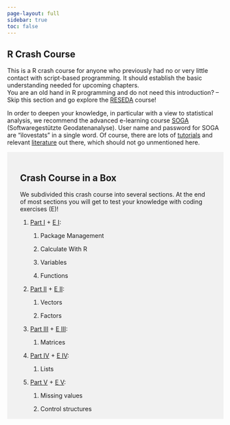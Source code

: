 ---
page-layout: full
sidebar: true
toc: false
---

::: {#main .site-main role="main"}
::: entry-header
# R Crash Course {#r-crash-course .entry-title}
:::

::: entry-content
This is a R crash course for anyone who previously had no or very little contact with script-based programming. It should establish the basic understanding needed for upcoming chapters.\
You are an old hand in R programming and do not need this introduction? -- Skip this section and go explore the [RESEDA](../RESEDA/index.qmd) course!

In order to deepen your knowledge, in particular with a view to statistical analysis, we recommend the advanced e-learning course [SOGA](https://www.geo.fu-berlin.de/en/v/soga/index.html) (Softwaregestützte Geodatenanalyse). User name and password for SOGA are "ilovestats" in a single word. Of course, there are lots of [tutorials](https://education.rstudio.com/learn/) and relevant [literature](https://cran.r-project.org/doc/manuals/R-intro.pdf) out there, which should not go unmentioned here.

::: {style="background-color: #f1f1f1;padding: 18px 30px 1px"}
# Crash Course in a Box

We subdivided this crash course into several sections. At the end of most sections you will get to test your knowledge with coding exercises (E)!

1.  [Part I](./contents/PartI.qmd) + [E I](./contents/RExcerciseI.qmd):

    1.  Package Management

    2.  Calculate With R

    3.  Variables

    4.  Functions

2.  [Part II](./contents/PartII.qmd) + [E II](./contents/RExcerciseII.qmd):

    1.  Vectors

    2.  Factors

3.  [Part III](./contents/PartIII.qmd) + [E III](./contents/RExcerciseIII.qmd):

    1.  Matrices

4.  [Part IV](./contents/PartIV.qmd) + [E IV](./contents/RExcerciseIV.qmd):

    1.  Lists

5.  [Part V](./contents/PartV.qmd) + [E V](./contents/RExcerciseV.qmd):

    1.  Missing values

    2.  Control structures
:::
:::
:::
